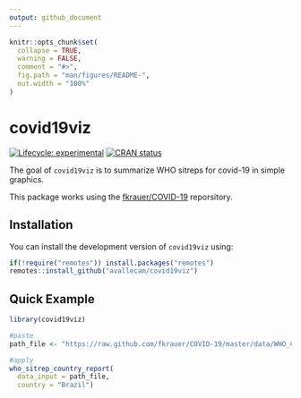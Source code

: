 ```yaml
---
output: github_document
---
```


<!-- README.md is generated from README.Rmd. Please edit that file -->

```r
knitr::opts_chunk$set(
  collapse = TRUE,
  warning = FALSE,
  comment = "#>",
  fig.path = "man/figures/README-",
  out.width = "100%"
)
```
# covid19viz

<!-- badges: start -->
[![Lifecycle: experimental](https://img.shields.io/badge/lifecycle-experimental-orange.svg)](https://www.tidyverse.org/lifecycle/#experimental)
[![CRAN status](https://www.r-pkg.org/badges/version/covid19viz)](https://cran.r-project.org/package=covid19viz)
<!-- badges: end -->

The goal of `covid19viz` is to summarize WHO sitreps for covid-19 in simple graphics.

This package works using the [fkrauer/COVID-19](https://github.com/fkrauer/COVID-19) reporsitory.

## Installation

<!--
You can install the released version of covid19viz from [CRAN](https://CRAN.R-project.org) with:

``` r
install.packages("covid19viz")
```
-->

You can install the development version of `covid19viz` using:

``` r
if(!require("remotes")) install.packages("remotes")
remotes::install_github("avallecam/covid19viz")
```

## Quick Example


```r
library(covid19viz)

#paste
path_file <- "https://raw.github.com/fkrauer/COVID-19/master/data/WHO_COVID19_ALL_ADM0_2020-03-10.csv"

#apply
who_sitrep_country_report(
  data_input = path_file,
  country = "Brazil")
```

